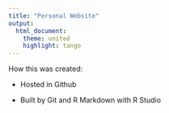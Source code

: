 ```yaml
---
title: "Personal Website"
output:
  html_document:
    theme: united
    highlight: tango
---
```


How this was created:

- Hosted in Github

- Built by Git and R Markdown with R Studio